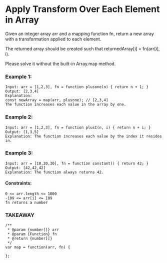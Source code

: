 # Apply Transform Over Each Element in Array

Given an integer array arr and a mapping function fn, return a new array with a transformation applied to each element.

The returned array should be created such that returnedArray[i] = fn(arr[i], i).

Please solve it without the built-in Array.map method.

 

### Example 1:

```
Input: arr = [1,2,3], fn = function plusone(n) { return n + 1; }
Output: [2,3,4]
Explanation:
const newArray = map(arr, plusone); // [2,3,4]
The function increases each value in the array by one. 
```
### Example 2:

```
Input: arr = [1,2,3], fn = function plusI(n, i) { return n + i; }
Output: [1,3,5]
Explanation: The function increases each value by the index it resides in.
```

### Example 3:

```
Input: arr = [10,20,30], fn = function constant() { return 42; }
Output: [42,42,42]
Explanation: The function always returns 42.
```
 

#### Constraints:

```
0 <= arr.length <= 1000
-109 <= arr[i] <= 109
fn returns a number
```

### TAKEAWAY
```
/**
 * @param {number[]} arr
 * @param {Function} fn
 * @return {number[]}
 */
var map = function(arr, fn) {
    
};
```
